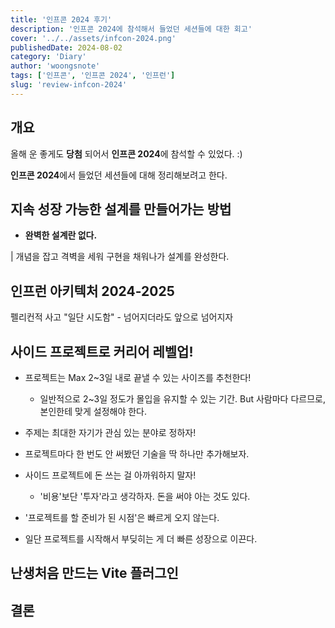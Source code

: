 ```yaml
---
title: '인프콘 2024 후기'
description: '인프콘 2024에 참석해서 들었던 세션들에 대한 회고'
cover: '../../assets/infcon-2024.png'
publishedDate: 2024-08-02
category: 'Diary'
author: 'woongsnote'
tags: ['인프콘', '인프콘 2024', '인프런']
slug: 'review-infcon-2024'
---
```


## 개요

올해 운 좋게도 **당첨** 되어서 **인프콘 2024**에 참석할 수 있었다. :)

**인프콘 2024**에서 들었던 세션들에 대해 정리해보려고 한다.

## 지속 성장 가능한 설계를 만들어가는 방법

- **완벽한 설계란 없다.**

| 개념을 잡고 격벽을 세워 구현을 채워나가 설계를 완성한다.

## 인프런 아키텍처 2024-2025

펠리컨적 사고 "일단 시도함" - 넘어지더라도 앞으로 넘어지자

## 사이드 프로젝트로 커리어 레벨업!

- 프로젝트는 Max 2~3일 내로 끝낼 수 있는 사이즈를 추천한다!
  - 일반적으로 2~3일 정도가 몰입을 유지할 수 있는 기간. But 사람마다 다르므로, 본인한테 맞게 설정해야 한다.

- 주제는 최대한 자기가 관심 있는 분야로 정하자!

- 프로젝트마다 한 번도 안 써봤던 기술을 딱 하나만 추가해보자.

- 사이드 프로젝트에 돈 쓰는 걸 아까워하지 말자!

  - '비용'보단 '투자'라고 생각하자. 돈을 써야 아는 것도 있다.

- '프로젝트를 할 준비가 된 시점'은 빠르게 오지 않는다.
- 일단 프로젝트를 시작해서 부딪히는 게 더 빠른 성장으로 이끈다.

## 난생처음 만드는 Vite 플러그인

## 결론



